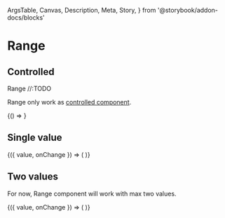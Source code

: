   ArgsTable,
  Canvas,
  Description,
  Meta,
  Story,
} from '@storybook/addon-docs/blocks'

<Meta title="Components/Range" component={Range} />

# Range

## Controlled

<Description>Range //:TODO</Description>

Range only work as [controlled component](https://reactjs.org/docs/forms.html).

<Canvas>
  <Story name="default controlled" height="150px">
    <ControlValue value={[]}>{() => <Range />}</ControlValue>
  </Story>
</Canvas>

## Single value

<Canvas>
  <Story name="single controlled" height="150px">
    <ControlValue value={[3]}>
      {({ value, onChange }) => (
        <Range value={value} min={0} max={10} onChange={onChange} />
      )}
    </ControlValue>
  </Story>
</Canvas>

## Two values

For now, Range component will work with max two values.

<Canvas>
  <Story name="two value controlled" height="150px">
    <ControlValue value={[3, 8]}>
      {({ value, onChange }) => (
        <Range value={value} min={0} max={15} onChange={onChange} />
      )}
    </ControlValue>
  </Story>
</Canvas>

<ArgsTable of={Range} />
